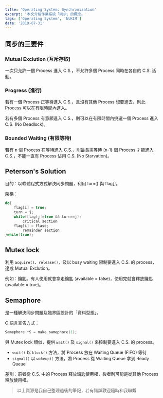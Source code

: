 ```yaml
---
title: 'Operating System: Synchronization'
excerpt: '本文介紹作業系統「同步」的概念。'
tags: ['Operating System', 'NUKIM']
date: '2019-07-31'
---
```


## 同步的三要件

### Mutual Exclution (互斥存取)

一次只允許一個 Process 進入 C.S.，不允許多個 Process 同時在各自的 C.S. 活動。

### Progress (進行)

若有一個 Process 正等待進入 C.S.，且沒有其他 Process 想要進去，則此 Process 可以在有限時間內進入。

若有多個 Process 有意願進入 C.S.，則可以在有限時間內挑選一個 Process 進入 C.S. (No Deadlock)。

### Bounded Waiting (有限等待)

若有 n 個 Process 在等待進入 C.S.，則最長需等待 (n-1) 個 Process 才能進入 C.S.，不能一直有 Process 佔用 C.S. (No Starvation)。

## Peterson's Solution

目的：以軟體程式方式解決同步問題，利用 turn() 與 flag[]。

架構：

```c
do{
	flag[i] = true;
	turn = j;
	while(flag[j]=true && turn==j);
		critical section
	flag[i] = flase;
		remainder section
}while(true);
```

## Mutex lock

利用 `acquire()`、`release()`，及以 busy waiting 限制要進入 C.S. 的 process，達成 Mutual Exclution。

例如：鑰匙。有人使用就會拿走鑰匙 (available = false)，使用完就會釋放鑰匙 (available = true)。

## Semaphore

是一種解決同步問題及臨界區設計的「資料型態」。

C 語言宣告方式：

```c
Samephore *S = make_samephore(1);
```

與 Mutex lock 類似，提供 `wait()` 及 `signal()` 來控制要進入 C.S. 的 process。

- `wait()` 以 `block()` 方法，將 Process 放在 Waiting Queue (FIFO) 等待
- `signal()` 以 `wakeup()` 方法，將 Process 從 Waiting Queue 拿到 Ready Queue

差別：前者從 C.S. 中的 Process 釋放鑰匙使用權，後者則可能是從其他 Process 釋放使用權。

> 以上資源是我自己整理過後的筆記，若有錯誤歡迎隨時和我聯繫
